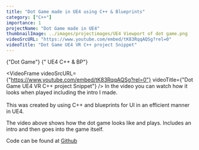 ```yaml
---
title: "Dot Game made in UE4 using C++ & Blueprints"
category: ["C++"]
importance: 1
projectName: "Dot Game made in UE4"
thumbnailImage: ../images/projectimages/UE4 Viewport of dot game.png
videoSrcURL: "https://www.youtube.com/embed/tK83RqqAQSg?rel=0"
videoTitle: "Dot Game UE4 VR C++ project Snippet"
---
```


<AsciiText bClassStyling={true}>{"Dot Game"}</AsciiText>
<AsciiText bClassStyling={true}>{" UE4 C++ & BP"}</AsciiText>

<VideoFrame 
videoSrcURL={"https://www.youtube.com/embed/tK83RqqAQSg?rel=0"}
videoTitle={"Dot Game UE4 VR C++ project Snippet"}
/>
In the video you can watch how it looks when played including the intro I made.
<br/>
<br/>
This was created by using C++ and blueprints for UI in an efficient manner in UE4.

The video above shows how the dot game looks like and plays. Includes an intro and then goes into the game itself.

Code can be found at [Github](https://github.com/DennisB97/Dot-game-UE4)


